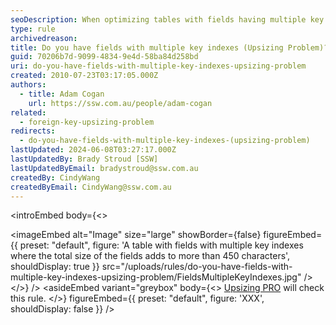 ```yaml
---
seoDescription: When optimizing tables with fields having multiple key indexes, consider their total size to avoid upsizing problems.
type: rule
archivedreason:
title: Do you have fields with multiple key indexes (Upsizing Problem)?
guid: 70206b7d-9099-4834-9e4d-58ba84d258bd
uri: do-you-have-fields-with-multiple-key-indexes-upsizing-problem
created: 2010-07-23T03:17:05.000Z
authors:
  - title: Adam Cogan
    url: https://ssw.com.au/people/adam-cogan
related:
  - foreign-key-upsizing-problem
redirects:
  - do-you-have-fields-with-multiple-key-indexes-(upsizing-problem)
lastUpdated: 2024-06-08T03:27:17.000Z
lastUpdatedBy: Brady Stroud [SSW]
lastUpdatedByEmail: bradystroud@ssw.com.au
createdBy: CindyWang
createdByEmail: CindyWang@ssw.com.au
---
```


<introEmbed
  body={<>

<imageEmbed
  alt="Image"
  size="large"
  showBorder={false}
  figureEmbed={{
    preset: "default",
    figure: 'A table with fields with multiple key indexes where the total size of the fields adds to more than 450 characters',
    shouldDisplay: true
  }}
  src="/uploads/rules/do-you-have-fields-with-multiple-key-indexes-upsizing-problem/FieldsMultipleKeyIndexes.jpg"
/>
  </>}
/>
<asideEmbed
  variant="greybox"
  body={<>
    [Upsizing PRO](http://www.ssw.com.au/ssw/UpsizingPRO) will check this rule.
  </>}
  figureEmbed={{
    preset: "default",
    figure: 'XXX',
    shouldDisplay: false
  }}
/>
